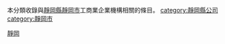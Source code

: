 {{Commonscat|Companies based in Shizuoka (city)}}
本分類收錄與[[靜岡縣|靜岡縣]][[靜岡市|靜岡市]]工商業企業機構相關的條目。
[[Category:日本各政令指定都市公司|靜岡]]
[[category:靜岡縣公司|category:靜岡縣公司]]
[[category:靜岡市|category:靜岡市]]